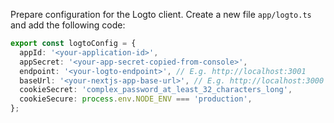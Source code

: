 
<AssumingUrl />

<GetAppSecret />

Prepare configuration for the Logto client. Create a new file `app/logto.ts` and add the following code:

```ts
export const logtoConfig = {
  appId: '<your-application-id>',
  appSecret: '<your-app-secret-copied-from-console>',
  endpoint: '<your-logto-endpoint>', // E.g. http://localhost:3001
  baseUrl: '<your-nextjs-app-base-url>', // E.g. http://localhost:3000
  cookieSecret: 'complex_password_at_least_32_characters_long',
  cookieSecure: process.env.NODE_ENV === 'production',
};
```
